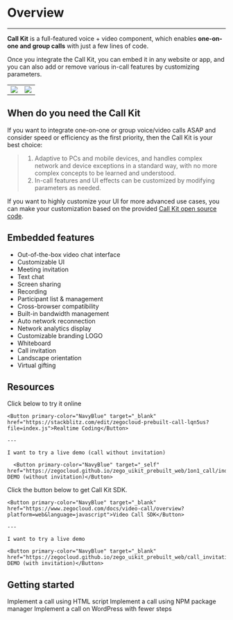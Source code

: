 # Overview

- - -

**Call Kit** is a full-featured voice + video component, which enables **one-on-one and group calls** with just a few lines of code. 

Once you integrate the Call Kit, you can embed it in any website or app, and you can also add or remove various in-call features by customizing parameters.
 

|||
|--|--|
|<Frame width="512" height="auto" caption=""><img src="https://storage.zego.im/sdk-doc/Pics/Prebuilt_Web/groupCall_p.jpg" /></Frame>|<Frame width="180" height="auto" caption=""><img src="https://storage.zego.im/sdk-doc/Pics/Prebuilt_Web/groupCall_m.png" /></Frame>|



## When do you need the Call Kit


If you want to integrate one-on-one or group voice/video calls ASAP and consider speed or efficiency as the first priority, then the Call Kit is your best choice: 
> 1. Adaptive to PCs and mobile devices, and handles complex network and device exceptions in a standard way, with no more complex concepts to be learned and understood.
> 2. In-call features and UI effects can be customized by modifying parameters as needed.


If you want to highly customize your UI for more advanced use cases, you can make your customization based on the provided [Call Kit open source code](https://github.com/ZEGOCLOUD/zego_uikit_prebuilt_web).



## Embedded features 

* Out-of-the-box video chat interface
* Customizable UI
* Meeting invitation
* Text chat
* Screen sharing
* Recording
* Participant list & management
* Cross-browser compatibility
* Built-in bandwidth management
* Auto network reconnection 
* Network analytics display
* Customizable branding LOGO
* Whiteboard
* Call invitation
* Landscape orientation
* Virtual gifting

## Resources


<CardGroup cols={2}>
  <Card title="I want to code online and check it in action:">
    Click below to try it online

    <Button primary-color="NavyBlue" target="_blank" href="https://stackblitz.com/edit/zegocloud-prebuilt-call-lqn5us?file=index.js">Realtime Coding</Button>

    ---
	
    I want to try a live demo (call without invitation)

	  <Button primary-color="NavyBlue" target="_self" href="https://zegocloud.github.io/zego_uikit_prebuilt_web/1on1_call/index.html">LIVE DEMO (without invitation)</Button>
  </Card>
  <Card title="To finest-grained build a call, you may try antoher one:">
    Click the button below to get Call Kit SDK.

    <Button primary-color="NavyBlue" target="_blank" href="https://www.zegocloud.com/docs/video-call/overview?platform=web&language=javascript">Video Call SDK</Button>

    ---
	
    I want to try a live demo

    <Button primary-color="NavyBlue" target="_blank" href="https://zegocloud.github.io/zego_uikit_prebuilt_web/call_invitation/index.html">LIVE DEMO (with invitation)</Button>
  </Card>
</CardGroup>

## Getting started

<CardGroup cols={2}>
  <Card title="Using HTML script (JQuery, PHP, JSP)" href="./02-Quick start/01-Using HTML script.mdx">
    Implement a call using HTML script
  </Card>
  <Card title="Using NPM package manager (React, Vue, Angular)" href="./02-Quick start/02-Using NPM package manager.mdx">
    Implement a call using NPM package manager
  </Card>
  <Card title="Using WordPress" href="./02-Quick start/03-Using WordPress.mdx">
    Implement a call on WordPress with fewer steps
  </Card>
</CardGroup>
